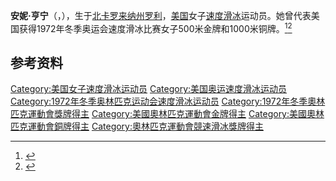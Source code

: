 {{NoteTA|G1=Sports}}
'''安妮·亨宁'''（{{lang-en|Anne Henning}}，{{bd|1955年|9月6日||}}），生于[[北卡罗来纳州|北卡罗来纳州]][[罗利_(北卡罗来纳州)|罗利]]，[[美国|美国]]女子[[速度滑冰|速度滑冰]]运动员。她曾代表美国获得1972年冬季奥运会速度滑冰比赛女子500米金牌和1000米铜牌。<ref>{{Cite web|title=Anne HENNING|url=https://www.olympic.org/anne-henning|accessdate=2021-04-07|work=International Olympic Committee|archive-date=2020-11-15|archive-url=https://web.archive.org/web/20201115061156/https://www.olympic.org/anne-henning|dead-url=no}}</ref><ref>{{cite web|url=https://www.olympedia.org/athletes/81283|title=Anne Henning|work=Olympedia|accessdate=2021-04-08|archive-date=2021-05-18|archive-url=https://web.archive.org/web/20210518010958/https://www.olympedia.org/athletes/81283|dead-url=no}}</ref>

== 参考资料 ==
{{reflist}}

{{奥林匹克运动会速度滑冰比赛女子500米冠军}}

{{Authority control}}
{{DEFAULTSORT:Henning, Anne}}
[[Category:美国女子速度滑冰运动员|Category:美国女子速度滑冰运动员]]
[[Category:美国奥运速度滑冰运动员|Category:美国奥运速度滑冰运动员]]
[[Category:1972年冬季奥林匹克运动会速度滑冰运动员|Category:1972年冬季奥林匹克运动会速度滑冰运动员]]
[[Category:1972年冬季奧林匹克運動會獎牌得主|Category:1972年冬季奧林匹克運動會獎牌得主]]
[[Category:美國奧林匹克運動會金牌得主|Category:美國奧林匹克運動會金牌得主]]
[[Category:美國奧林匹克運動會銅牌得主|Category:美國奧林匹克運動會銅牌得主]]
[[Category:奧林匹克運動會競速滑冰獎牌得主|Category:奧林匹克運動會競速滑冰獎牌得主]]